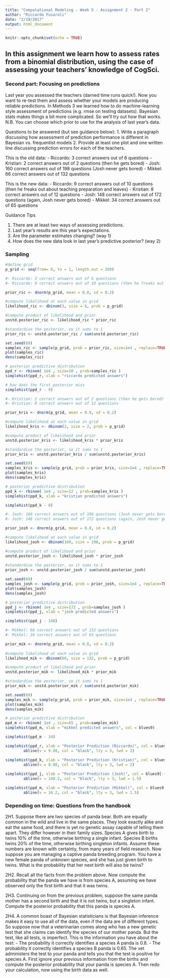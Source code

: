 ```yaml
---
title: "Computational Modeling - Week 5 - Assignment 2 - Part 2"
author: "Riccardo Fusaroli"
date: "2/19/2017"
output: html_document
---
```


```r
knitr::opts_chunk$set(echo = TRUE)
```

## In this assignment we learn how to assess rates from a binomial distribution, using the case of assessing your teachers' knowledge of CogSci.

### Second part: Focusing on predictions

Last year you assessed the teachers (darned time runs quick!). Now you want to re-test them and assess whether your models are producing reliable predictions. In Methods 3 we learned how to do machine-learning style assessment of predictions (e.g. rmse on testing datasets). Bayesian stats makes things a bit more complicated. So we'll try out how that works. N.B. You can choose which prior to use for the analysis of last year's data.

Questions to be answered (but see guidance below):
  1. Write a paragraph discussing how assessment of prediction performance is different in Bayesian vs. frequentist models
  2. Provide at least one plot and one written line discussing prediction errors for each of the teachers.

This is the old data:
- Riccardo: 3 correct answers out of 6 questions
- Kristian: 2 correct answers out of 2 questions (then he gets bored)
- Josh: 160 correct answers out of 198 questions (Josh never gets bored)
- Mikkel: 66 correct answers out of 132 questions

This is the new data:
- Riccardo: 9 correct answers out of 10 questions (then he freaks out about teaching preparation and leaves)
- Kristian: 8 correct answers out of 12 questions
- Josh: 148 correct answers out of 172 questions (again, Josh never gets bored)
- Mikkel: 34 correct answers out of 65 questions

Guidance Tips

1. There are at least two ways of assessing predictions.
2. Last year's results are this year's expectations.
3. Are the parameter estimates changing? (way 1)
4. How does the new data look in last year's predictive posterior? (way 2)

### Sampling 
```r
#define grid
p_grid <- seq(from= 0, to = 1, length.out = 200) 
```

```r

#- Riccardo: 3 correct answers out of 6 questions
#- Riccardo: 9 correct answers out of 10 questions (then he freaks out about teaching preparation and leaves)

prior_ric <- dnorm(p_grid, mean = 0.8, sd = 0.2)

#compute likelihood at each value in grid
likelihood_ric <- dbinom(3, size = 6, prob = p_grid)

#compute product of likelihood and prior
unstd.posterior_ric <- likelihood_ric * prior_ric

#standardise the posterior, so it sums to 1
prior_ric <- unstd.posterior_ric / sum(unstd.posterior_ric)

set.seed(69)
samples_ric <- sample(p_grid, prob = prior_ric, size=1e4 , replace=TRUE)
plot(samples_ric)
dens(samples_ric)

# posterior predictive distribution
ppd_r <- rbinom( 1e4 , size=10 , prob=samples_ric )
simplehist(ppd_r, xlab = "riccardo predicted answers")

# how does the first posterior miss
simplehist(ppd_r - 9)
```

```r
#- Kristian: 2 correct answers out of 2 questions (then he gets bored)
#- Kristian: 8 correct answers out of 12 questions

prior_kris <- dnorm(p_grid, mean = 0.8, sd = 0.2)

#compute likelihood at each value in grid
likelihood_kris <- dbinom(2, size = 2, prob = p_grid)

#compute product of likelihood and prior
unstd.posterior_kris <- likelihood_kris * prior_kris 

#standardise the posterior, so it sums to 1
prior_kris <- unstd.posterior_kris / sum(unstd.posterior_kris)

set.seed(69)
samples_kris <- sample(p_grid, prob = prior_kris, size=1e4 , replace=TRUE)
plot(samples_kris)
dens(samples_kris) 

# posterior predictive distribution
ppd_k <- rbinom( 1e4 , size=12 , prob=samples_kris )
simplehist(ppd_k, xlab = "kristian predicted answers")

simplehist(ppd_k - 8)
```

```r
#- Josh: 160 correct answers out of 198 questions (Josh never gets bored)
#- Josh: 148 correct answers out of 172 questions (again, Josh never gets bored)

prior_josh <- dnorm(p_grid, mean = 0.8, sd = 0.2)

#compute likelihood at each value in grid
likelihood_josh <- dbinom(160, size = 198, prob = p_grid)

#compute product of likelihood and prior
unstd.posterior_josh <- likelihood_josh * prior_josh
 
#standardise the posterior, so it sums to 1
prior_josh <- unstd.posterior_josh / sum(unstd.posterior_josh)

set.seed(69)
samples_josh <- sample(p_grid, prob = prior_josh, size=1e4 , replace=TRUE)
plot(samples_josh)
dens(samples_josh)

# posterior predictive distribution
ppd_j <- rbinom( 1e4 , size=172 , prob=samples_josh )
simplehist(ppd_j, xlab = "josh predicted answers")

simplehist(ppd_j - 148)
```

```r
#- Mikkel: 66 correct answers out of 132 questions
#- Mikkel: 34 correct answers out of 65 questions

prior_mik <- dnorm(p_grid, mean = 0.8, sd = 0.2)
 
#compute likelihood at each value in grid
likelihood_mik <- dbinom(66, size = 132, prob = p_grid)

#compute product of likelihood and prior
unstd.posterior_mik <- likelihood_mik * prior_mik

#standardise the posterior, so it sums to 1
prior_mik <- unstd.posterior_mik / sum(unstd.posterior_mik)

set.seed(69)
samples_mik <- sample(p_grid, prob = prior_mik, size=1e4 , replace=TRUE)
plot(samples_mik)
dens(samples_mik)

# posterior predictive distribution
ppd_m <- rbinom( 1e4 , size=65 , prob=samples_mik)
simplehist(ppd_m, xlab = "mikkel predicted answers", col = blues9)

simplehist(ppd_m - 34) 
```

```r
simplehist(ppd_r, xlab = "Posterior Prediction (Riccardo)", col = blues9[-(1:3)])
        abline(v = 9.08, col = "black", lty = 3, lwd = 2)

simplehist(ppd_k, xlab = "Posterior Prediction (Kristian)", col = blues9[-(1:3)])
        abline(v = 8.08, col = "black", lty = 3, lwd = 2)
           
simplehist(ppd_j, xlab = "Posterior Prediction (Josh)", col = blues9[-(1:3)])
        abline(v = 148.2, col = "black", lty = 3, lwd = 1.5)

simplehist(ppd_m, xlab = "Posterior Prediction (Mikkel)", col = blues9[-(1:3)])
        abline(v = 34.2, col = "black", lty = 3, lwd = 1.5)

```






### Depending on time: Questions from the handbook
2H1. Suppose there are two species of panda bear. Both are equally common in the wild and live in the same places. They look exactly alike and eat the same food, and there is yet no genetic assay capable of telling them apart. They differ however in their family sizes. Species A gives birth to twins 10% of the time, otherwise birthing a single infant. Species B births twins 20% of the time, otherwise birthing singleton infants. Assume these numbers are known with certainty, from many years of field research.
Now suppose you are managing a captive panda breeding program. You have a new female panda of unknown species, and she has just given birth to twins. What is the probability that her next birth will also be twins?

2H2. Recall all the facts from the problem above. Now compute the probability that the panda we have is from species A, assuming we have observed only the first birth and that it was twins.

2H3. Continuing on from the previous problem, suppose the same panda mother has a second birth and that it is not twins, but a singleton infant. Compute the posterior probability that this panda is species A.

2H4. A common boast of Bayesian statisticians is that Bayesian inference makes it easy to use all of the data, even if the data are of different types. So suppose now that a veterinarian comes along who has a new genetic test that she claims can identify the species of our mother panda. But the test, like all tests, is imperfect. This is the information you have about the test:
- The probability it correctly identifies a species A panda is 0.8.
- The probability it correctly identifies a species B panda is 0.65.
The vet administers the test to your panda and tells you that the test is positive for species A. First ignore your previous information from the births and compute the posterior probability that your panda is species A. Then redo your calculation, now using the birth data as well.
